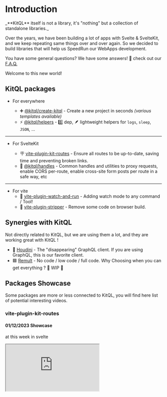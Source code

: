 
# Introduction

<Callout type="info" emoji="💡">
  _**KitQL** itself is not a library, it's "nothing" but a collection of standalone libraries._
</Callout>

Over the years, we have been building a lot of apps with Svelte & SvelteKit, and we keep repeating
same things over and over again. So we decided to build libraries that will help us SpeedRun our
WebApps development.

You have some general questions? We have some answers! 🤞 check out our [F.A.Q.](/docs/faq)

<Callout emoji="🥳">Welcome to this new world!</Callout>

## KitQL packages

- For everywhere

  - ➕ [@kitql/create-kitql](/docs/create) - Create a new project in seconds _(various templates
    available)_
  - ⚡️ [@kitql/helpers](/docs/tools/04_helpers) - 0️⃣ dep, 🪶 lightweight helpers for `logs`,
    `sleep`, `JSON`, ...

---

- For SvelteKit

  - 🪧 [vite-plugin-kit-routes](/docs/tools/06_vite-plugin-kit-routes) - Ensure all routes to be
    up-to-date, saving time and preventing broken links.
  - 🔀 [@kitql/handles](/docs/tools/05_handles) - Common handles and utilities to proxy requests,
    enable CORS per-route, enable cross-site form posts per route in a safe way, etc

---

- For vite
  - 👀 [vite-plugin-watch-and-run](/docs/tools/03_vite-plugin-watch-and-run) - Adding watch mode to
    any command / Tool!
  - 🥶 [vite-plugin-stripper](/docs/tools/07_vite-plugin-stripper) - Remove some code on browser
    build.

## Synergies with KitQL

Not directly related to KitQL, but we are using them a lot, and they are working great with KitQL !

- 🎩 [Houdini](https://houdinigraphql.com/) - The "disappearing" GraphQL client. If you are using
  GraphQL, this is our favorite client.
- 🟦 [Remult](https://remult.dev/) - No code / low code / full code. Why Choosing when you can get
  everything ? 🚧 WIP 🚧

## Packages Showcase

Some packages are more or less connected to KitQL, you will find here list of potential interesting
videos.

### **vite-plugin-kit-routes**

#### 01/12/2023 Showcase

at this week in svelte

<iframe src="https://www.youtube.com/embed/GH5NxbdCZ74?start=489" />

### **Remult**

#### 26/07/2023 Fullstack apps in minutes

<iframe src="https://www.youtube.com/embed/N8d290fTzq8" />{' '}

### **Houdini**

#### 01/12/2022 With Playwright

<iframe src="https://www.youtube.com/embed/svlsOKEF4QM" />{' '}

#### 03/11/2022 With vendure

<iframe src="https://www.youtube.com/embed/Vf0mcl6hQDQ" />

#### 05/07/2022 With SvelteKit

<iframe src="https://www.youtube.com/embed/Ggz5cvxDwFs" />

